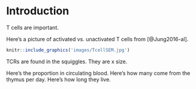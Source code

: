 # Introduction {#introduction}

T cells are important.

Here's a picture of activated vs. unactivated T cells from [@Jung2016-al].

```r
knitr::include_graphics('images/TcellSEM.jpg')
```

TCRs are found in the squiggles. They are x size.

Here's the proportion in circulating blood. Here's how many come from the thymus per day. Here's how long they live.